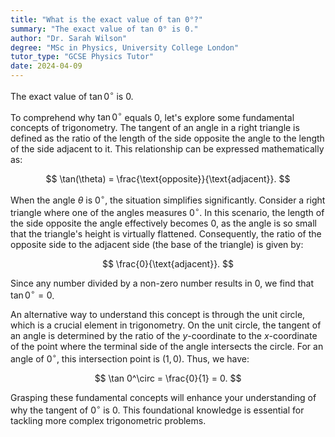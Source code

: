 ```yaml
---
title: "What is the exact value of tan 0°?"
summary: "The exact value of tan 0° is 0."
author: "Dr. Sarah Wilson"
degree: "MSc in Physics, University College London"
tutor_type: "GCSE Physics Tutor"
date: 2024-04-09
---
```


The exact value of $\tan 0^\circ$ is $0$.

To comprehend why $\tan 0^\circ$ equals $0$, let's explore some fundamental concepts of trigonometry. The tangent of an angle in a right triangle is defined as the ratio of the length of the side opposite the angle to the length of the side adjacent to it. This relationship can be expressed mathematically as:

$$
\tan(\theta) = \frac{\text{opposite}}{\text{adjacent}}.
$$

When the angle $\theta$ is $0^\circ$, the situation simplifies significantly. Consider a right triangle where one of the angles measures $0^\circ$. In this scenario, the length of the side opposite the angle effectively becomes $0$, as the angle is so small that the triangle's height is virtually flattened. Consequently, the ratio of the opposite side to the adjacent side (the base of the triangle) is given by:

$$
\frac{0}{\text{adjacent}}.
$$

Since any number divided by a non-zero number results in $0$, we find that $\tan 0^\circ = 0$.

An alternative way to understand this concept is through the unit circle, which is a crucial element in trigonometry. On the unit circle, the tangent of an angle is determined by the ratio of the $y$-coordinate to the $x$-coordinate of the point where the terminal side of the angle intersects the circle. For an angle of $0^\circ$, this intersection point is $(1, 0)$. Thus, we have:

$$
\tan 0^\circ = \frac{0}{1} = 0.
$$

Grasping these fundamental concepts will enhance your understanding of why the tangent of $0^\circ$ is $0$. This foundational knowledge is essential for tackling more complex trigonometric problems.
    
